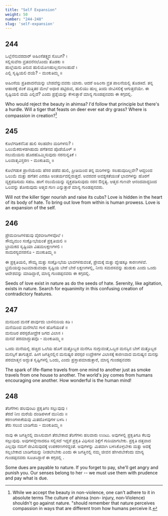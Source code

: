 ```yaml
---
title: "Self Expansion"
weight: 50
number: "244-248"
slug: 'self-expansion'
---
```


## 244
ಒಲ್ಲೆನೆನುವರದಾರ್ ಅಹಿಂಸೆತತ್ತ್ವದ ಸೊಬಗ? ।  
ಸಲ್ಲಿಸುವೆನಾ ವ್ರತವನೆನಲೊಂದು ತೊಡಕು ॥  
ಹುಲ್ಲೆಯನು ತಿನುವ ಹುಲಿಯೊಣಹುಲ್ಲನುಣಲಹುದೆ ।  
ಎಲ್ಲಿ ಸೃಷ್ಟಿಯಲಿ ದಯೆ? - ಮಂಕುತಿಮ್ಮ ॥

ಅಹಿಂಸೆಯ ಪ್ರತಿಪಾದನೆಯನ್ನು ಬೇಡವೆನ್ನುವವರು ಯಾರು. ಆದರೆ ಅಹಿಂಸಾ ವ್ರತ ಪಾಲನೆಯಲ್ಲಿ ತೊಡಕಿದೆ. ತನ್ನ ಆಹಾರಕ್ಕೆ ಜಿಂಕೆ ಮತ್ತಿತರ ಮೇಲೆ ಅಧಾರ ಪಟ್ಟಿರುವ, ಹುಲಿಯು ಹುಲ್ಲ ತಿಂದು ಜೀವಿಸಲಿಕ್ಕೆ ಆಗುತ್ತದೆಯೇ. ಈ ಸೃಷ್ಟಿಯಲಿ ದಯೆ ಎಲ್ಲಿದೆ? ಎಂದು ಪ್ರಶ್ನೆಯನ್ನು ಕೇಳುತ್ತಾರೆ ಮಾನ್ಯ ಗುಂಡಪ್ಪನವರು ಈ ಕಗ್ಗದಲ್ಲಿ.

Who would reject the beauty in ahimsa? I'd follow that principle but there's a hurdle. Will a tiger that feasts on deer ever eat dry grass? Where is compassion in creation?[^89]

## 245
ಕೊಲೆಗಡಿಕನೆನಿಪ ಹುಲಿ ಸಲಹದೇಂ ಮರಿಗಳನು? ।  
ಒಲುಮೆಕರುಳಡಗಿಹುದು ಪಗೆತನದ ಪೊಡೆಯೊಳ್ ॥  
ನಲುಮೆಯನು ಹೊರಹೊಮ್ಮಿಸುವುದು ನರನುನ್ನತಿಕೆ ।  
ಒಲವಾತ್ಮವಿಸ್ತರಣ - ಮಂಕುತಿಮ್ಮ ॥

ಕೊಲೆಗಡುಕ ಪ್ರಾಣಿಯೆಂದು ಹೆಸರ ಪಡೆದ ಹುಲಿ, ಪ್ರೀತಿಯಿಂದ ತನ್ನ ಮರಿಗಳನ್ನು ಸಲಹುವುದಿಲ್ಲವೇ? ಆದ್ದರಿಂದ ಒಲುಮೆ ಮತ್ತು ಹಗೆತನ ಎರಡೂ ಅಂತರ್ಯದಲ್ಲಿರುತ್ತದೆ. ಅವರವರ ಅವಶ್ಯಕತೆಯಂತೆ ಭಾವಗಳನ್ನು ಹೊರಗೆ ವ್ಯಕ್ತಪಡಿಸುದು ಸಹಜ. ಹಾಗೆ ನಲುಮೆಯನ್ನು ವ್ಯಕ್ತಪಡಿಸುವುದು ನರನ ಔನ್ನತ್ಯ. ಆತ್ಮದ ಗುಣವೇ ಆನಂದವಾದ್ದರಿಂದ ಒಲವನ್ನು ತೋರುವುದು ಆತ್ಮದ ಗುಣ ಎನ್ನುತ್ತಾರೆ ಮಾನ್ಯ ಗುಂಡಪ್ಪನವರು.

Will not the killer tiger nourish and raise its cubs? Love is hidden in the heart of its body of hate. To bring out love from within is human prowess. Love is an expansion of the self.

## 246
ಪ್ರೇಮಬೀಜಗಳಿಹುವು ವೈರಬೀಜಗಳವೊಲೆ ।  
ಸೌಮ್ಯಮುಂ ಸಂಕ್ಷೋಭೆಯಂತೆ ಪ್ರಕೃತಿಯಲಿ ॥  
ಭ್ರಾಮಕದ ಸೃಷ್ಟಿಯಾ ವಿಷಮಲಕ್ಷಣಗಳಲಿ ।  
ಸಾಮರಸ್ಯವನರಸೊ - ಮಂಕುತಿಮ್ಮ ॥

ಈ ಪ್ರಕೃತಿಯಲಿ, ಸೌಮ್ಯ ಮತ್ತು ಸಂಕ್ಷೋಭೆಯ ಭಾವಗಳಿರುವಂತೆ, ಪ್ರೇಮಕ್ಕೆ ಮತ್ತು ದ್ವೇಷಕ್ಕೂ ಕಾರಣಗಳಿವೆ. ಭ್ರಮೆಯನ್ನುಂಟುಮಾಡುವಂಥಾ ಸೃಷ್ಟಿಯ ಬೇರೆ ಬೇರೆ ಲಕ್ಷಣಗಳಲ್ಲಿ, ನೀನು ಸಮರಸವನ್ನು ಹುಡುಕು ಎಂದು ಒಂದು ಆದೇಶವನ್ನು ಮಾಡಿದ್ದಾರೆ, ಮಾನ್ಯ ಗುಂಡಪ್ಪನವರು ಈ ಕಗ್ಗದಲ್ಲಿ.

Seeds of love exist in nature as do the seeds of hate. Serenity, like agitation, exists in nature. Search for equanimity in this confusing creation of contradictory features.

## 247
ಮನದಿಂದ ಮನಕೆ ಪಾರ್ವುದು ಬಾಳಿನುರಿಯ ಕಿಡಿ ।  
ಮನೆಯಿಂದ ಮನೆಗಲೆವ ಗಾಳಿ ಹೊಗೆಯಂತೆ ॥  
ಮನುಜರ ಪರಸ್ಪರೋದ್ರೇಕ ಜಗದ ವಿಲಾಸ ।  
ಮನವೆ ಪರಮಾದ್ಭುತವೊ - ಮಂಕುತಿಮ್ಮ ॥

ಒಂದು ಮನೆಯಲ್ಲಿ ಹಚ್ಚಿದ ಒಲೆಯ ಹೊಗೆ ಮತ್ತೊಬ್ಬರ ಮನೆಗೂ ನುಗ್ಗುವಂತೆ,ಒಬ್ಬರ ಮನಸ್ಸಿನ ಬೇಗೆ ಮತ್ತೊಬ್ಬರ ಮನಸ್ಸಿಗೆ ತಾಗುತ್ತದೆ. ಹೀಗ ಜಗತ್ತಿನಲ್ಲಿನ ಮನುಷ್ಯರ ಪರಸ್ಪರ ಉದ್ರೇಕಗಳ ವಿಲಾಸಕ್ಕೆ ಕಾರಣವಾದ ಮನುಷ್ಯನ ಮನಸ್ಸು ಪರಮಾತ್ಮನ ಅದ್ಭುತ ಸೃಷ್ಟಿಗಳಲ್ಲಿ ಒಂದು, ಎಂದು ಪ್ರಸ್ತಾಪಮಾಡುತ್ತಾರೆ, ಮಾನ್ಯ ಗುಂಡಪ್ಪನವರು

The spark of life-flame travels from one mind to another just as smoke travels from one house to another. The world's joy comes from humans encouraging one another. How wonderful is the human mind!

## 248
ತೆರಿಗೆಗಳು ಹಲವುಂಟು ಪ್ರಕೃತಿಗಂ ಸಲ್ಲುವುವು ।  
ತೆರದೆ ನೀಂ ಮರೆಯೆ ದಂಡಿಪಳಾಕೆ ಮುನಿದು ॥  
ಕರಣಂಗಳಾಕೆಯವು ಮಿತದೊಳವುಗಳ ಬಳಸಿ ।  
ತೆರು ಸಲುವ ಬಾಡಿಗೆಯ - ಮಂಕುತಿಮ್ಮ ॥

ನಾವು ಈ ಜಗತ್ತಿನಲ್ಲಿ ವಾಸಿಸುವಾಗ ತೆರಬೇಕಾದ ತೆರಿಗೆಗಳು ಹಲವಾರು ಉಂಟು. ಅವುಗಳಲ್ಲಿ ಪ್ರಕೃತಿಗೂ ಕೆಲವು ಸಲ್ಲುವುವು. ಅವುಗಳನ್ನೇನಾದರೂ ಸಲ್ಲಿಸದೆ ಇದ್ದರೆ ಪ್ರಕೃತಿ ವಿಧಿಸುವ ಶಿಕ್ಷೆಗೆ ಗುರಿಯಾಗಬೇಕು. ಪ್ರಕೃತಿ ದತ್ತವಾದ ಎಲ್ಲವೂ ನಮಗೆ ಜೀವಿಸುವುದಕ್ಕೆ ಉಪಕರಣಗಳಿದ್ದಂತೆ. ಅವುಗಳನ್ನು ಮಿತವಾಗಿ ಬಳಸಿಕೊಳ್ಳಬೇಕು ಮತ್ತು ಅದಕ್ಕೆ ಸಲ್ಲಬೇಕಾದ ಬಾಡಿಗೆಯನ್ನು ನೀಡಲೇಬೇಕು ಎಂದು ಈ ಜಗತ್ತಿನಲ್ಲಿ ನಮ್ಮ ಜೀವನ ಹೇಗಿರಬೇಕೆಂದು ಮಾನ್ಯ ಗುಂಡಪ್ಪನವರು ಸೂಚಿಸಿದ್ದಾರೆ ಈ ಕಗ್ಗದಲ್ಲಿ .

Some dues are payable to nature. If you forget to pay, she'll get angry and punish you. Our senses belong to her -- we must use them with prudence and pay what is due.

[^89]: While we accept the beauty in non-violence, one can't adhere to it in absolute terms The culture of ahinsa (non- injury, non-Violence) shouldn't go against nature. "should remember that nature perceives compassion in ways that are different trom how humans perceive it.